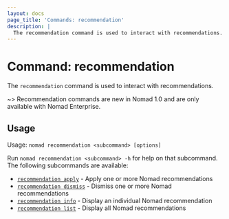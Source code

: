 ```yaml
---
layout: docs
page_title: 'Commands: recommendation'
description: |
  The recommendation command is used to interact with recommendations.
---
```


# Command: recommendation

The `recommendation` command is used to interact with recommendations.

~> Recommendation commands are new in Nomad 1.0 and are only available with
Nomad Enterprise.

## Usage

Usage: `nomad recommendation <subcommand> [options]`

Run `nomad recommendation <subcommand> -h` for help on that subcommand. The following
subcommands are available:

- [`recommendation apply`][recommendationapply] - Apply one or more Nomad recommendations
- [`recommendation dismiss`][recommendationdismiss] - Dismiss one or more Nomad recommendations
- [`recommendation info`][recommendationinfo] - Display an individual Nomad recommendation
- [`recommendation list`][recommendationlist] - Display all Nomad recommendations

[recommendationapply]: /docs/commands/recommendation/apply

[recommendationdismiss]: /docs/commands/recommendation/dismiss

[recommendationinfo]: /docs/commands/recommendation/info

[recommendationlist]: /docs/commands/recommendation/list
